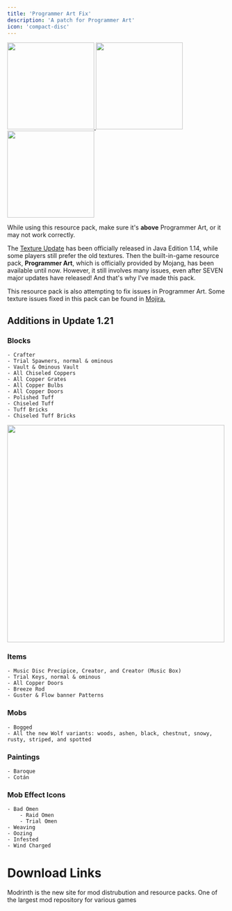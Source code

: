 ```yaml
---
title: 'Programmer Art Fix'
description: 'A patch for Programmer Art'
icon: 'compact-disc'
---
```


<a href="https://www.curseforge.com/minecraft/texture-packs/pa-fix-addons" target="_blank">
  <img width="200" noZoom src="/images/paf-extras.png" />
</a>
<a href="https://www.felineguardians.org/" target="_blank">
  <img width="200" noZoom src="/images/paf-savecats.png" />
</a>
<a href="https://mcpedl.com/classic-texture-pack-fix/" target="_blank">
  <img width="200" noZoom src="/images/paf-bedrock.png" />
</a>

<Info>While using this resource pack, make sure it's __above__ Programmer Art, or it may not work correctly.</Info>

The [Texture Update](https://minecraft.wiki/w/Texture_Update) has been officially released in Java Edition 1.14, while some players still prefer the old textures. Then the built-in-game resource pack, **Programmer Art**, which is officially provided by Mojang, has been available until now. However, it still involves many issues, even after SEVEN major updates have released! And that's why I've made this pack.

This resource pack is also attempting to fix issues in Programmer Art. Some texture issues fixed in this pack can be found in [Mojira.](https://bugs.mojang.com/)

## Additions in Update 1.21
### **Blocks**

    - Crafter
    - Trial Spawners, normal & ominous
    - Vault & Ominous Vault
    - All Chiseled Coppers
    - All Copper Grates
    - All Copper Bulbs
    - All Copper Doors
    - Polished Tuff
    - Chiseled Tuff
    - Tuff Bricks
    - Chiseled Tuff Bricks

<img height="500" noZoom src="/images/paf-1.png" />

### Items

    - Music Disc Precipice, Creator, and Creator (Music Box)
    - Trial Keys, normal & ominous
    - All Copper Doors
    - Breeze Rod
    - Guster & Flow banner Patterns

### Mobs

    - Bogged
    - All the new Wolf variants: woods, ashen, black, chestnut, snowy, rusty, striped, and spotted

### Paintings

    - Baroque
    - Cotán

### Mob Effect Icons

    - Bad Omen
        - Raid Omen
        - Trial Omen
    - Weaving
    - Oozing
    - Infested
    - Wind Charged

# Download Links

<CardGroup cols={2}>
  <Card 
    title="Modrinth Download Link"
    icon= "download"
    href="https://modrinth.com/resourcepack/programmer-art-fix"
  >
    Modrinth is the new site for mod distrubution and resource packs.
  </Card>
  <Card
    title="Curseforge Download Link"
    icon="download"
    href="https://www.curseforge.com/minecraft/texture-packs/programmer-art-fix"
  >
    One of the largest mod repository for various games
  </Card>
</CardGroup>